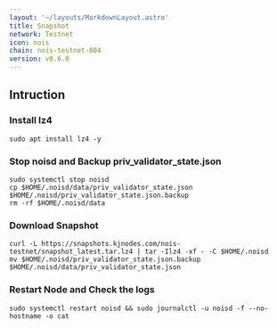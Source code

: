 ```yaml
---
layout: '~/layouts/MarkdownLayout.astro'
title: Snapshot
network: Testnet
icon: nois
chain: nois-testnet-004
version: v0.6.0
---
```

## Intruction


### Install lz4
```
sudo apt install lz4 -y
```

### Stop noisd and Backup priv_validator_state.json
```
sudo systemctl stop noisd
cp $HOME/.noisd/data/priv_validator_state.json $HOME/.noisd/priv_validator_state.json.backup
rm -rf $HOME/.noisd/data
```

### Download Snapshot
```
curl -L https://snapshots.kjnodes.com/nois-testnet/snapshot_latest.tar.lz4 | tar -Ilz4 -xf - -C $HOME/.noisd
mv $HOME/.noisd/priv_validator_state.json.backup $HOME/.noisd/data/priv_validator_state.json
```

### Restart Node and Check the logs

```
sudo systemctl restart noisd && sudo journalctl -u noisd -f --no-hostname -o cat
```